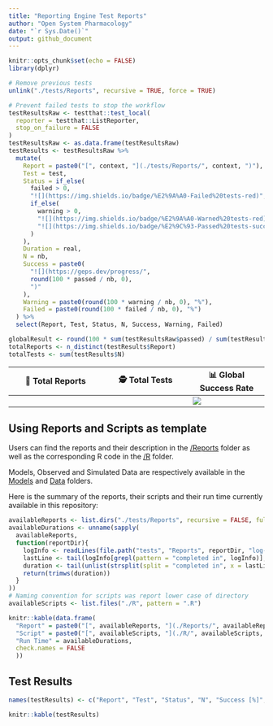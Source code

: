 ```yaml
---
title: "Reporting Engine Test Reports"
author: "Open System Pharmacology"
date: "`r Sys.Date()`"
output: github_document
---
```


<!-- README.md is generated from README.Rmd. Please edit that file -->

```r
knitr::opts_chunk$set(echo = FALSE)
library(dplyr)
```

<!-- 
Run testthat and get list of test results 
Note that "test_local" runs the scripts in ./R and then performs the tests
testResults includes a list per test script, which contains the following results
file, context, test, nb, failed, skipped, error, warning, user, system, real, passed, result

Turning the list to data.frame and extracting the relevant data will give a great overview of the test results
-->

```r
# Remove previous tests
unlink("./tests/Reports", recursive = TRUE, force = TRUE)

# Prevent failed tests to stop the workflow
testResultsRaw <- testthat::test_local(
  reporter = testthat::ListReporter,
  stop_on_failure = FALSE
)
testResultsRaw <- as.data.frame(testResultsRaw)
testResults <- testResultsRaw %>%
  mutate(
    Report = paste0("[", context, "](./tests/Reports/", context, ")"),
    Test = test,
    Status = if_else(
      failed > 0,
      "![](https://img.shields.io/badge/%E2%9A%A0-Failed%20tests-red)",
      if_else(
        warning > 0,
        "![](https://img.shields.io/badge/%E2%9A%A0-Warned%20tests-red)",
        "![](https://img.shields.io/badge/%E2%9C%93-Passed%20tests-success)"
      )
    ),
    Duration = real,
    N = nb,
    Success = paste0(
      "![](https://geps.dev/progress/",
      round(100 * passed / nb, 0),
      ")"
    ),
    Warning = paste0(round(100 * warning / nb, 0), "%"),
    Failed = paste0(round(100 * failed / nb, 0), "%")
  ) %>%
  select(Report, Test, Status, N, Success, Warning, Failed)

globalResult <- round(100 * sum(testResultsRaw$passed) / sum(testResultsRaw$nb), 0)
totalReports <- n_distinct(testResults$Report)
totalTests <- sum(testResults$N)

```


| &#x1F4D4; Total Reports | &#x1F575; Total Tests | &#x1F4CA; Global Success Rate |
|-------------------------|-----------------------|--------------------|
| <p align="center"> `r totalReports` </p> | <p align="center"> `r totalTests` </p> | ![](https://geps.dev/progress/`r globalResult`) |


## Using Reports and Scripts as template

Users can find the reports and their description in the [/Reports](./Reports) folder as well as the corresponding R code in the [/R](./R) folder.

Models, Observed and Simulated Data are respectively available in the [Models](./Models) and [Data](./Data) folders.

Here is the summary of the reports, their scripts and their run time currently available in this repository:

```r
availableReports <- list.dirs("./tests/Reports", recursive = FALSE, full.names = FALSE)
availableDurations <- unname(sapply(
  availableReports,
  function(reportDir){
    logInfo <- readLines(file.path("tests", "Reports", reportDir, "log-info.txt"), warn = FALSE)
    lastLine <- tail(logInfo[grepl(pattern = "completed in", logInfo)], 1)
    duration <- tail(unlist(strsplit(split = "completed in", x = lastLine)), 1)
    return(trimws(duration))
  }
))
# Naming convention for scripts was report lower case of directory
availableScripts <- list.files("./R", pattern = ".R")

knitr::kable(data.frame(
  "Report" = paste0("[", availableReports, "](./Reports/", availableReports, "/Report.md)"),
  "Script" = paste0("[", availableScripts, "](./R/", availableScripts, ")"),
  "Run Time" = availableDurations,
  check.names = FALSE
  ))

```

## Test Results

```r
names(testResults) <- c("Report", "Test", "Status", "N", "Success [%]", "Warning [%]", "Failed [%]")

knitr::kable(testResults)
```



